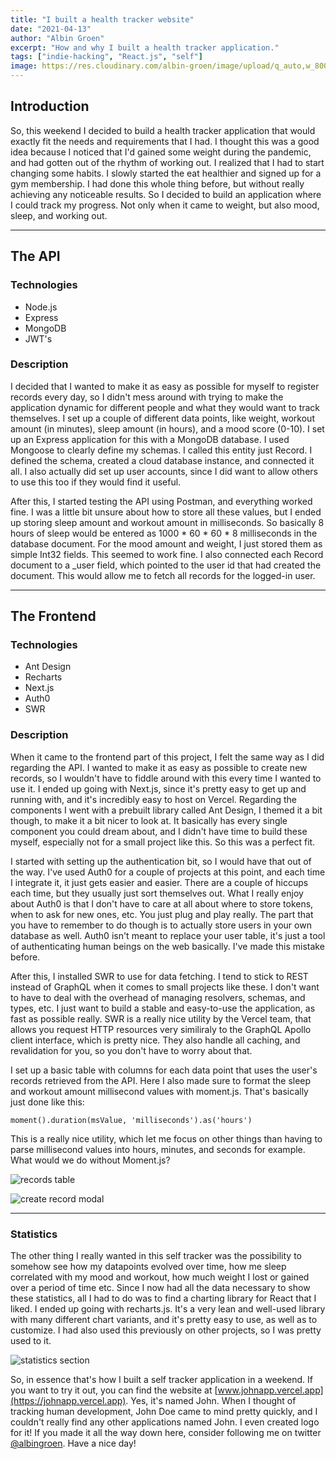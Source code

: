 ```yaml
---
title: "I built a health tracker website"
date: "2021-04-13"
author: "Albin Groen"
excerpt: "How and why I built a health tracker application."
tags: ["indie-hacking", "React.js", "self"]
image: https://res.cloudinary.com/albin-groen/image/upload/q_auto,w_800,f_auto/v1618316815/CleanShot_2021-04-13_at_14.26.23_uea2oh.png
---
```


## Introduction

So, this weekend I decided to build a health tracker application that would exactly fit the needs and requirements that I had. I thought this was a good idea because I noticed that I'd gained some weight during the pandemic, and had gotten out of the rhythm of working out. I realized that I had to start changing some habits. I slowly started the eat healthier and signed up for a gym membership. I had done this whole thing before, but without really achieving any noticeable results. So I decided to build an application where I could track my progress. Not only when it came to weight, but also mood, sleep, and working out.

---

## The API

### Technologies

- Node.js
- Express
- MongoDB
- JWT's

### Description

I decided that I wanted to make it as easy as possible for myself to register records every day, so I didn't mess around with trying to make the application dynamic for different people and what they would want to track themselves. I set up a couple of different data points, like weight, workout amount (in minutes), sleep amount (in hours), and a mood score (0-10). I set up an Express application for this with a MongoDB database. I used Mongoose to clearly define my schemas. I called this entity just Record. I defined the schema, created a cloud database instance, and connected it all. I also actually did set up user accounts, since I did want to allow others to use this too if they would find it useful.

After this, I started testing the API using Postman, and everything worked fine. I was a little bit unsure about how to store all these values, but I ended up storing sleep amount and workout amount in milliseconds. So basically 8 hours of sleep would be entered as 1000 \* 60 \* 60 \* 8 milliseconds in the database document. For the mood amount and weight, I just stored them as simple Int32 fields. This seemed to work fine. I also connected each Record document to a \_user field, which pointed to the user id that had created the document. This would allow me to fetch all records for the logged-in user.

---

## The Frontend

### Technologies

- Ant Design
- Recharts
- Next.js
- Auth0
- SWR

### Description

When it came to the frontend part of this project, I felt the same way as I did regarding the API. I wanted to make it as easy as possible to create new records, so I wouldn't have to fiddle around with this every time I wanted to use it. I ended up going with Next.js, since it's pretty easy to get up and running with, and it's incredibly easy to host on Vercel. Regarding the components I went with a prebuilt library called Ant Design, I themed it a bit though, to make it a bit nicer to look at. It basically has every single component you could dream about, and I didn't have time to build these myself, especially not for a small project like this. So this was a perfect fit.

I started with setting up the authentication bit, so I would have that out of the way. I've used Auth0 for a couple of projects at this point, and each time I integrate it, it just gets easier and easier. There are a couple of hiccups each time, but they usually just sort themselves out. What I really enjoy about Auth0 is that I don't have to care at all about where to store tokens, when to ask for new ones, etc. You just plug and play really. The part that you have to remember to do though is to actually store users in your own database as well. Auth0 isn't meant to replace your user table, it's just a tool of authenticating human beings on the web basically. I've made this mistake before.

After this, I installed SWR to use for data fetching. I tend to stick to REST instead of GraphQL when it comes to small projects like these. I don't want to have to deal with the overhead of managing resolvers, schemas, and types, etc. I just want to build a stable and easy-to-use the application, as fast as possible really. SWR is a really nice utility by the Vercel team, that allows you request HTTP resources very similiraly to the GraphQL Apollo client interface, which is pretty nice. They also handle all caching, and revalidation for you, so you don't have to worry about that.

I set up a basic table with columns for each data point that uses the user's records retrieved from the API. Here I also made sure to format the sleep and workout amount millisecond values with moment.js. That's basically just done like this:

```
moment().duration(msValue, 'milliseconds').as('hours')
```

This is a really nice utility, which let me focus on other things than having to parse millisecond values into hours, minutes, and seconds for example. What would we do without Moment.js?

![records table](https://res.cloudinary.com/albin-groen/image/upload/v1618316815/CleanShot_2021-04-13_at_14.26.23_uea2oh.png)

![create record modal](https://res.cloudinary.com/albin-groen/image/upload/v1618316913/CleanShot_2021-04-13_at_14.28.04_ychkjc.png)

---

### Statistics

The other thing I really wanted in this self tracker was the possibility to somehow see how my datapoints evolved over time, how me sleep correlated with my mood and workout, how much weight I lost or gained over a period of time etc. Since I now had all the data necessary to show these statistics, all I had to do was to find a charting library for React that I liked. I ended up going with recharts.js. It's a very lean and well-used library with many different chart variants, and it's pretty easy to use, as well as to customize. I had also used this previously on other projects, so I was pretty used to it.

![statistics section](https://res.cloudinary.com/albin-groen/image/upload/v1618317251/CleanShot_2021-04-13_at_14.33.47_h7ykxh.png)

So, in essence that's how I built a self tracker application in a weekend. If you want to try it out, you can find the website at [www.johnapp.vercel.app](https://johnapp.vercel.app). Yes, it's named John. When I thought of tracking human development, John Doe came to mind pretty quickly, and I couldn't really find any other applications named John. I even created logo for it! If you made it all the way down here, consider following me on twitter [@albingroen](https://twitter.com/albingroen). Have a nice day!
